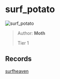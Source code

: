 
# surf_potato

![surf_potato](https://raw.githubusercontent.com/Sayt123/SurfMapPics/Maps-and-bonuses/csgo/surf_potato.jpg)

> Author: **Moth**
>
> Tier 1

## Records

[surfheaven](https://surfheaven.eu/map/surf_potato)
